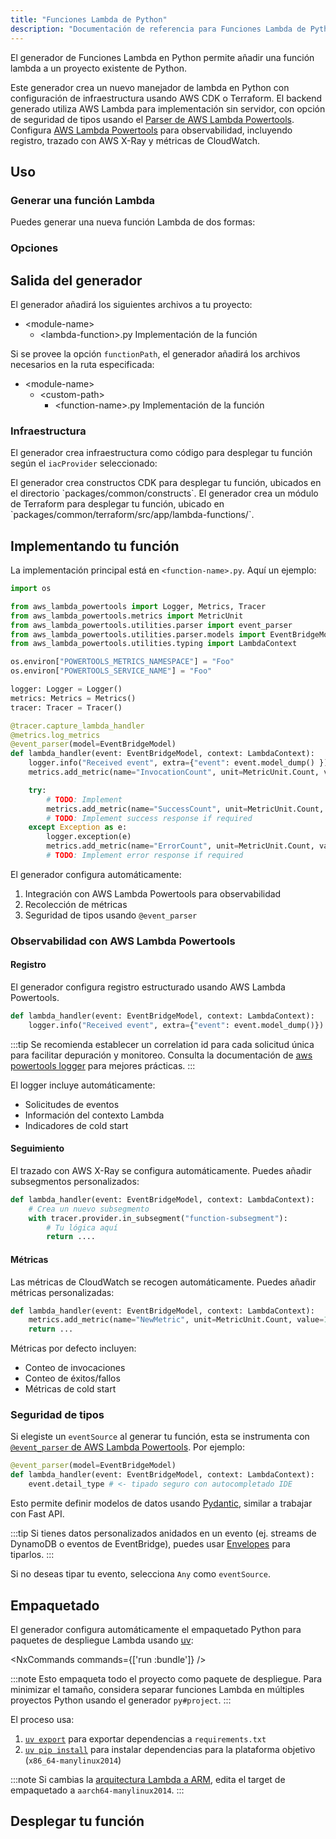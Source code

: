 ```yaml
---
title: "Funciones Lambda de Python"
description: "Documentación de referencia para Funciones Lambda de Python"
---
```





El generador de Funciones Lambda en Python permite añadir una función lambda a un proyecto existente de Python.

Este generador crea un nuevo manejador de lambda en Python con configuración de infraestructura usando AWS CDK o Terraform. El backend generado utiliza AWS Lambda para implementación sin servidor, con opción de seguridad de tipos usando el [Parser de AWS Lambda Powertools](https://docs.powertools.aws.dev/lambda/python/latest/utilities/parser/). Configura [AWS Lambda Powertools](https://docs.powertools.aws.dev/lambda/python/latest/) para observabilidad, incluyendo registro, trazado con AWS X-Ray y métricas de CloudWatch.

## Uso

### Generar una función Lambda

Puedes generar una nueva función Lambda de dos formas:

<RunGenerator generator="py#lambda-function" />

### Opciones

<GeneratorParameters generator="py#lambda-function" />

## Salida del generador

El generador añadirá los siguientes archivos a tu proyecto:

<FileTree>

- \<module-name>
  - \<lambda-function>.py Implementación de la función

</FileTree>

Si se provee la opción `functionPath`, el generador añadirá los archivos necesarios en la ruta especificada:

<FileTree>

- \<module-name>
  - \<custom-path>
    - \<function-name>.py Implementación de la función

</FileTree>

### Infraestructura

<Snippet name="shared-constructs" />

El generador crea infraestructura como código para desplegar tu función según el `iacProvider` seleccionado:

<Infrastructure>
<Fragment slot="cdk">
El generador crea constructos CDK para desplegar tu función, ubicados en el directorio `packages/common/constructs`.
</Fragment>
<Fragment slot="terraform">
El generador crea un módulo de Terraform para desplegar tu función, ubicado en `packages/common/terraform/src/app/lambda-functions/<function-name>`.
</Fragment>
</Infrastructure>

## Implementando tu función

La implementación principal está en `<function-name>.py`. Aquí un ejemplo:

```python
import os

from aws_lambda_powertools import Logger, Metrics, Tracer
from aws_lambda_powertools.metrics import MetricUnit
from aws_lambda_powertools.utilities.parser import event_parser
from aws_lambda_powertools.utilities.parser.models import EventBridgeModel
from aws_lambda_powertools.utilities.typing import LambdaContext

os.environ["POWERTOOLS_METRICS_NAMESPACE"] = "Foo"
os.environ["POWERTOOLS_SERVICE_NAME"] = "Foo"

logger: Logger = Logger()
metrics: Metrics = Metrics()
tracer: Tracer = Tracer()

@tracer.capture_lambda_handler
@metrics.log_metrics
@event_parser(model=EventBridgeModel)
def lambda_handler(event: EventBridgeModel, context: LambdaContext):
    logger.info("Received event", extra={"event": event.model_dump() })
    metrics.add_metric(name="InvocationCount", unit=MetricUnit.Count, value=1)

    try:
        # TODO: Implement
        metrics.add_metric(name="SuccessCount", unit=MetricUnit.Count, value=1)
        # TODO: Implement success response if required
    except Exception as e:
        logger.exception(e)
        metrics.add_metric(name="ErrorCount", unit=MetricUnit.Count, value=1)
        # TODO: Implement error response if required
```

El generador configura automáticamente:

1. Integración con AWS Lambda Powertools para observabilidad
2. Recolección de métricas  
3. Seguridad de tipos usando `@event_parser`

### Observabilidad con AWS Lambda Powertools

#### Registro

El generador configura registro estructurado usando AWS Lambda Powertools.

```python
def lambda_handler(event: EventBridgeModel, context: LambdaContext):
    logger.info("Received event", extra={"event": event.model_dump()})
```

:::tip
Se recomienda establecer un correlation id para cada solicitud única para facilitar depuración y monitoreo. Consulta la documentación de [aws powertools logger](https://docs.powertools.aws.dev/lambda/python/2.22.0/core/logger/#setting-a-correlation-id) para mejores prácticas.
:::

El logger incluye automáticamente:

- Solicitudes de eventos
- Información del contexto Lambda  
- Indicadores de cold start

#### Seguimiento

El trazado con AWS X-Ray se configura automáticamente. Puedes añadir subsegmentos personalizados:

```python
def lambda_handler(event: EventBridgeModel, context: LambdaContext):
    # Crea un nuevo subsegmento
    with tracer.provider.in_subsegment("function-subsegment"):
        # Tu lógica aquí
        return ....
```

#### Métricas

Las métricas de CloudWatch se recogen automáticamente. Puedes añadir métricas personalizadas:

```python
def lambda_handler(event: EventBridgeModel, context: LambdaContext):
    metrics.add_metric(name="NewMetric", unit=MetricUnit.Count, value=1)
    return ...
```

Métricas por defecto incluyen:

- Conteo de invocaciones
- Conteo de éxitos/fallos  
- Métricas de cold start

### Seguridad de tipos

Si elegiste un `eventSource` al generar tu función, esta se instrumenta con [`@event_parser` de AWS Lambda Powertools](https://docs.powertools.aws.dev/lambda/python/latest/utilities/parser/). Por ejemplo:

```python {3}
@event_parser(model=EventBridgeModel)
def lambda_handler(event: EventBridgeModel, context: LambdaContext):
    event.detail_type # <- tipado seguro con autocompletado IDE
```

Esto permite definir modelos de datos usando [Pydantic](https://docs.pydantic.dev/latest/), similar a trabajar con <Link path="guides/fastapi">Fast API</Link>.

:::tip
Si tienes datos personalizados anidados en un evento (ej. streams de DynamoDB o eventos de EventBridge), puedes usar [Envelopes](https://docs.powertools.aws.dev/lambda/python/latest/utilities/parser/#envelopes) para tiparlos.
:::

Si no deseas tipar tu evento, selecciona `Any` como `eventSource`.

## Empaquetado

El generador configura automáticamente el empaquetado Python para paquetes de despliegue Lambda usando [uv](https://docs.astral.sh/uv/):

<NxCommands commands={['run <project-name>:bundle']} />

:::note
Esto empaqueta todo el proyecto como paquete de despliegue. Para minimizar el tamaño, considera separar funciones Lambda en múltiples proyectos Python usando el generador <Link path="guides/python-project">`py#project`</Link>.
:::

El proceso usa:

1. [`uv export`](https://docs.astral.sh/uv/reference/cli/#uv-export) para exportar dependencias a `requirements.txt`
2. [`uv pip install`](https://docs.astral.sh/uv/reference/cli/#uv-pip-install) para instalar dependencias para la plataforma objetivo (`x86_64-manylinux2014`)

:::note
Si cambias la [arquitectura Lambda a ARM](https://docs.aws.amazon.com/lambda/latest/dg/foundation-arch.html), edita el target de empaquetado a `aarch64-manylinux2014`.
:::

## Desplegar tu función

<Snippet name="lambda-function/deploying-your-function" parentHeading="Deploying your Function" />